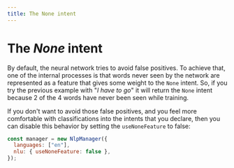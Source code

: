 ```yaml
---
title: The None intent
---
```


# The _None_ intent

By default, the neural network tries to avoid false positives. To achieve that, one of the internal processes is that words
never seen by the network are represented as a feature that gives some weight to the `None` intent. So, if you try the
previous example with "_I have to go_" it will return the `None` intent because 2 of the 4 words have never been seen while training.

If you don't want to avoid those false positives, and you feel more comfortable with classifications into the intents that you declare,
then you can disable this behavior by setting the `useNoneFeature` to false:

```javascript
const manager = new NlpManager({
  languages: ["en"],
  nlu: { useNoneFeature: false },
});
```
